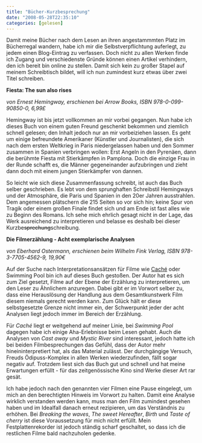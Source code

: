 ```yaml
---
title: "Bücher-Kurzbesprechung"
date: "2008-05-28T22:35:10"
categories: [gelesen]
---
```


Damit meine Bücher nach dem Lesen an ihren angestammmten Platz im Bücherregal wandern, habe ich mir die Selbstverpflichtung auferlegt, zu jedem einen Blog-Eintrag zu verfassen. Doch nicht zu allen Werken finde ich Zugang und verschiedenste Gründe können einen Artikel verhindern, den ich bereit bin online zu stellen. Damit sich kein zu großer Stapel auf meinem Schreibtisch bildet, will ich nun zumindest kurz etwas über zwei Titel schreiben.

**Fiesta: The sun also rises**

*von Ernest Hemingway,
erschienen bei Arrow Books, ISBN 978-0-099-90850-0, 6,99£*

Hemingway ist bis jetzt vollkommen an mir vorbei gegangen. Nun habe ich dieses Buch von einem guten Freund geschenkt bekommen und ziemlich schnell gelesen; den Inhalt jedoch nur an mir vorbeiziehen lassen. Es geht um einige befreundete Amerikaner (Künstler und Journalisten), die sich nach dem ersten Weltkrieg in Paris niedergelassen haben und den Sommer zusammen in Spanien verbringen wollen: Erst Angeln in den Pyrenäen, dann die berühmte Fiesta mit Stierkämpfen in Pamplona. Doch die einzige Frau in der Runde schafft es, die Männer gegeneinander aufzubringen und zieht dann doch mit einem jungen Stierkämpfer von dannen.

So leicht wie sich diese Zusammenfassung schreibt, ist auch das Buch selber geschrieben. Es lebt von dem sprunghaften Schreibstil Hemingways und der Atmosphäre, die Paris und Spanien in den 20er Jahren ausstrahlen. Dem angemessen plätschern die 215 Seiten so vor sich hin; keine Spur von Tragik oder einem großen Finale findet sich und am Ende ist fast alles wie zu Beginn des Romans. Ich sehe mich ehrlich gesagt nicht in der Lage, das Werk ausreichend zu interpretieren und belasse es deshalb bei dieser Kurzbe~~sprechung~~schreibung.

**Die Filmerzählung - Acht exemplarische Analysen**

*von Eberhard Ostermann,
erschienen beim Wilhelm Fink Verlag, ISBN 978-3-7705-4562-9, 19,90€*

Auf der Suche nach Interpretationsansätzen für Filme wie [Caché](/blog/2008/02/17/die-ganze-kraft-einer-gesellschaft/) oder Swimming Pool bin ich auf dieses Buch gestoßen. Der Autor hat es sich zum Ziel gesetzt, Filme auf der Ebene der Erzählung zu interpretieren, um den Leser zu Ähnlichem anzuregen. Dabei gibt er im Vorwort selber zu, dass eine Herauslösung der Handlung aus dem Gesamtkunstwerk Film diesem niemals gerecht werden kann. Zum Glück hält er diese selbstgesetzte Grenze nicht immer ein, der Schwerpunkt jeder der acht Analysen liegt jedoch immer im Bereich der Erzählung.

Für *Caché* liegt er weitgehend auf meiner Linie, bei *Swimming Pool* dagegen habe ich einige Aha-Erlebnisse beim Lesen gehabt. Auch die Analysen von *Cast away* und *Mystic River* sind interessant, jedoch hatte ich bei beiden Filmbesprechungen das Gefühl, dass der Autor mehr hineininterpretiert hat, als das Material zulässt. Der durchgängige Versuch, Freuds Ödipuss-Komplex in allen Werken wiederzufinden, fällt sogar negativ auf. Trotzdem liest sich das Buch gut und schnell und hat meine Erwartungen erfüllt - für das zeitgenössische Kino sind Werke dieser Art rar gesät.

Ich habe jedoch nach den genannten vier Filmen eine Pause eingelegt, um mich an den berechtigten Hinweis im Vorwort zu halten. Damit eine Analyse wirklich verstanden werden kann, muss man den Film zumindest gesehen haben und im Idealfall danach erneut rezipieren, um das Verständnis zu erhöhen. Bei *Breaking the waves*, *The sweet Hereafter*, *Birth* und *Taste of cherry* ist diese Voraussetzung für mich nicht erfüllt. Mein Festplattenrekorder ist jedoch ständig scharf geschaltet, so dass ich die restlichen Filme bald nachzuholen gedenke.
